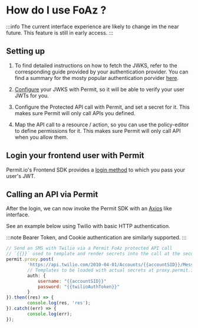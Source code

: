 # How do I use FoAz ?

:::info
The current interface experience are likely to change im the near future. This feature is still in early access.
:::

## Setting up

1. To find detailed instructions on how to fetch the JWKS, refer to the corresponding guide provided by your authentication provider.
   You can find a summary for the mosty popular authentication porvider [here](/foaz/fetching-jwks).

2. [Configure](/foaz/configuring-jwks) your JWKS with Permit, so it will be able to verify your user JWTs for you.

3. Configure the Protected API call with Permit, and set a secret for it. This makes sure Permit will only call
   APIs you defined.

4. Map the API call to a resource / action, so you can use the policy-editor to define permissions for it.
   This makes sure Permit will only call API when you allow them.

## Login your frontend user with Permit

Permit.io's Frontend SDK provides a [login method](/features/permit-elements/element/user-management#client-side-login-method)
to which you pass your user's JWT.

## Calling an API via Permit

After the login, we can now invoke the Permit SDK with an [Axios](https://www.npmjs.com/package/axios) like interface.

See an example below using Twilio with basic HTTP authentication.

:::note
Bearer Token, and Cookie authentication are similarly supported.
:::

```javascript
// Send an SMS with Twilio via a Permit FoAz protected API call
// `{{}}` used to template and render secrets into the call at the secure proxy
permit.proxy.post(
        'https://api.twilio.com/2010-04-01/Accounts/{{accountSID}}/Messages.json?Body=hello&To=555&From=1337',
        // Templates to be loaded with actual secrets at proxy.permit.io prior to the actual call to Twilio
        auth: {
            username: "{{accountSID}}"
            password: "{{twilioAuthToken}}"
        }
}).then((res) => {
        console.log(res, 'res');
}).catch((err) => {
        console.log(err);
});
```
